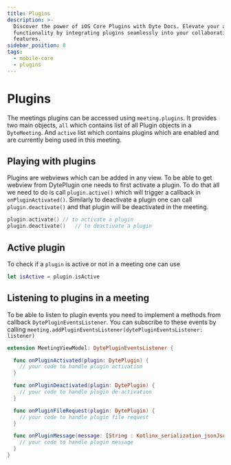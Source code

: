 ```yaml
---
title: Plugins
description: >-
  Discover the power of iOS Core Plugins with Dyte Docs. Elevate your app's
  functionality by integrating plugins seamlessly into your collaboration
  features.
sidebar_position: 8
tags:
  - mobile-core
  - plugins
---
```


# Plugins

The meetings plugins can be accessed using `meeting.plugins`. It provides two
main objects, `all` which contains list of all Plugin objects in a
`DyteMeeting`. And `active` list which contains plugins which are enabled and
are currently being used in this meeting.

## Playing with plugins

Plugins are webviews which can be added in any view. To be able to get webview
from DytePlugin one needs to first activate a plugin. To do that all we need to
do is call `plugin.active()` which will trigger a callback in
`onPluginActivated()`. Similarly to deactivate a plugin one can call
`plugin.deactivate()` and that plugin will be deactivated in the meeting.

```swift
plugin.activate() // to activate a plugin
plugin.deactivate()   // to deactivate a plugin
```

## Active plugin

To check if a `plugin` is active or not in a meeting one can use

```swift
let isActive = plugin.isActive
```

## Listening to plugins in a meeting

To be able to listen to plugin events you need to implement a methods from
callback `DytePluginEventsListener`. You can subscribe to these events by calling
`meeting.addPluginEventsListener(dytePluginEventsListener: listener)`

```swift
extension MeetingViewModel: DytePluginEventsListener {

  func onPluginActivated(plugin: DytePlugin) {
    // your code to handle plugin activation
  }

  func onPluginDeactivated(plugin: DytePlugin) {
    // your code to handle plugin de-activation
  }

  func onPluginFileRequest(plugin: DytePlugin) {
    // your code to handle plugin file request
  }

  func onPluginMessage(message: [String : Kotlinx_serialization_jsonJsonElement]) {
    // your code to handle plugin message
  }
}
```

<head>
  <title>iOS Core Plugins</title>
  <meta
    name="description"
    content="Discover the power of iOS Core Plugins with Dyte Docs. Elevate your app's functionality by integrating plugins seamlessly into your collaboration features."
  />
</head>

